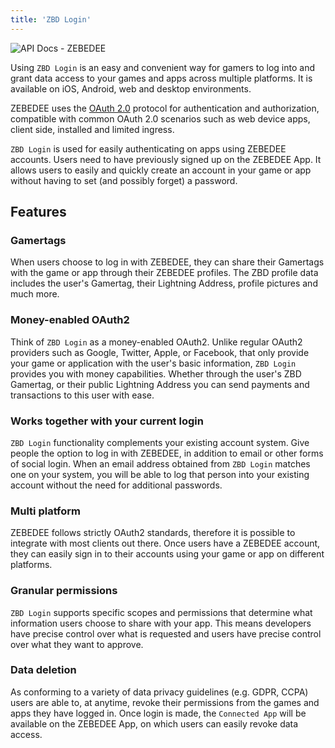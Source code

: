 ```yaml
---
title: 'ZBD Login'
---
```


<Frame type="glass" caption="">
  <img src="https://i.imgur.com/CnLGJWA.png" alt="API Docs - ZEBEDEE" />
</Frame>
<br />

  

Using `ZBD Login` is an easy and convenient way for gamers to log into and grant data access to your games and apps across multiple platforms. It is available on iOS, Android, web and desktop environments.

ZEBEDEE uses the [OAuth 2.0](https://oauth.net/2/) protocol for authentication and authorization, compatible with common OAuth 2.0 scenarios such as web device apps, client side, installed and limited ingress.

`ZBD Login` is used for easily authenticating on apps using ZEBEDEE accounts. Users need to have previously signed up on the ZEBEDEE App. It allows users to easily and quickly create an account in your game or app without having to set (and possibly forget) a password.

## Features[​](#features "Direct link to heading")

### Gamertags[​](#gamertags "Direct link to heading")

When users choose to log in with ZEBEDEE, they can share their Gamertags with the game or app through their ZEBEDEE profiles. The ZBD profile data includes the user's Gamertag, their Lightning Address, profile pictures and much more.

### Money-enabled OAuth2[​](#money-enabled-oauth2 "Direct link to heading")

Think of `ZBD Login` as a money-enabled OAuth2. Unlike regular OAuth2 providers such as Google, Twitter, Apple, or Facebook, that only provide your game or application with the user's basic information, `ZBD Login` provides you with money capabilities. Whether through the user's ZBD Gamertag, or their public Lightning Address you can send payments and transactions to this user with ease.

### Works together with your current login[​](#works-together-with-your-current-login "Direct link to heading")

`ZBD Login` functionality complements your existing account system. Give people the option to log in with ZEBEDEE, in addition to email or other forms of social login. When an email address obtained from `ZBD Login` matches one on your system, you will be able to log that person into your existing account without the need for additional passwords.

### Multi platform[​](#multi-platform "Direct link to heading")

ZEBEDEE follows strictly OAuth2 standards, therefore it is possible to integrate with most clients out there. Once users have a ZEBEDEE account, they can easily sign in to their accounts using your game or app on different platforms.

### Granular permissions[​](#granular-permissions "Direct link to heading")

`ZBD Login` supports specific scopes and permissions that determine what information users choose to share with your app. This means developers have precise control over what is requested and users have precise control over what they want to approve.

### Data deletion[​](#data-deletion "Direct link to heading")

As conforming to a variety of data privacy guidelines (e.g. GDPR, CCPA) users are able to, at anytime, revoke their permissions from the games and apps they have logged in. Once login is made, the `Connected App` will be available on the ZEBEDEE App, on which users can easily revoke data access.